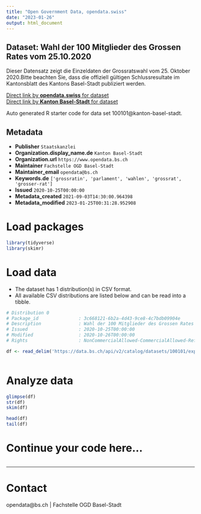 ```yaml
---
title: "Open Government Data, opendata.swiss"
date: "2023-01-26"
output: html_document
---
```


## Dataset: Wahl der 100 Mitglieder des Grossen Rates vom 25.10.2020

Dieser Datensatz zeigt die Einzeldaten der Grossratswahl vom 25. Oktober 2020.Bitte beachten Sie, dass die offiziell gültigen Schlussresultate im Kantonsblatt des Kantons Basel-Stadt publiziert werden.

[Direct link by **opendata.swiss** for dataset](https://opendata.swiss/de/dataset/wahl-der-100-mitglieder-des-grossen-rates-vom-25-10-2020)<br>
[Direct link by **Kanton Basel-Stadt** for dataset](https://data.bs.ch/explore/dataset/100101/)

Auto generated R starter code for data set 100101@kanton-basel-stadt.

## Metadata

- **Publisher** `Staatskanzlei`
- **Organization.display_name.de** `Kanton Basel-Stadt`
- **Organization.url** `https://www.opendata.bs.ch`
- **Maintainer** `Fachstelle OGD Basel-Stadt`
- **Maintainer_email** `opendata@bs.ch`
- **Keywords.de** `['grossratin', 'parlament', 'wahlen', 'grossrat', 'grosser-rat']`
- **Issued** `2020-10-25T00:00:00`
- **Metadata_created** `2021-09-03T14:30:00.964398`
- **Metadata_modified** `2023-01-25T00:31:28.952908`


# Load packages

```r

library(tidyverse)
library(skimr)

```

# Load data

-   The dataset has 1 distribution(s) in CSV format.
-   All available CSV distributions are listed below and can be read into a tibble.

```r

# Distribution 0
# Package_id               : 3c668121-6b2a-4d43-9ce8-4c7bdb09904e
# Description              : Wahl der 100 Mitglieder des Grossen Rates vom 25.10.2020 (csv)
# Issued                   : 2020-10-25T00:00:00
# Modified                 : 2020-10-26T00:00:00
# Rights                   : NonCommercialAllowed-CommercialAllowed-ReferenceRequired

df <- read_delim('https://data.bs.ch/api/v2/catalog/datasets/100101/exports/csv')



```

# Analyze data

```r

glimpse(df)
str(df)
skim(df)

head(df)
tail(df)

```

# Continue your code here...

```r

```

------------------------------------------------------------------------

# Contact

opendata@bs.ch | Fachstelle OGD Basel-Stadt
